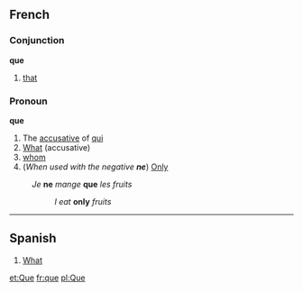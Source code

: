 ==French==
===Conjunction===
'''que'''

# [[that]]

===Pronoun===
'''que'''

# The [[accusative]] of [[qui]]
# [[What]] (accusative)
# [[whom]]
# (''When used with the negative '''ne''''') [[Only]]
: ''Je'' '''ne''' ''mange'' '''que''' ''les fruits''
:: ''I eat'' '''only''' ''fruits''

----
==Spanish==
# [[What]]

[[et:Que]]
[[fr:que]]
[[pl:Que]]